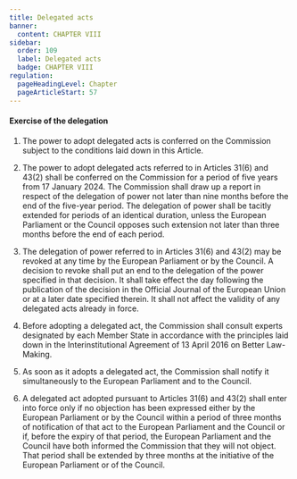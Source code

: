 ```yaml
---
title: Delegated acts
banner:
  content: CHAPTER VIII
sidebar:
  order: 109
  label: Delegated acts
  badge: CHAPTER VIII
regulation:
  pageHeadingLevel: Chapter
  pageArticleStart: 57
---
```


<Article number="57" />

#### Exercise of the delegation

1. The power to adopt delegated acts is conferred on the Commission subject to the conditions laid down in this Article. 

2. The power to adopt delegated acts referred to in Articles 31(6) and 43(2) shall be conferred on the Commission for a  period of five years from 17 January 2024\. The Commission shall draw up a report in respect of the delegation of power  not later than nine months before the end of the five-year period. The delegation of power shall be tacitly extended for  periods of an identical duration, unless the European Parliament or the Council opposes such extension not later than  three months before the end of each period. 

3. The delegation of power referred to in Articles 31(6) and 43(2) may be revoked at any time by the European  Parliament or by the Council. A decision to revoke shall put an end to the delegation of the power specified in that  decision. It shall take effect the day following the publication of the decision in the Official Journal of the European Union or  at a later date specified therein. It shall not affect the validity of any delegated acts already in force. 

4. Before adopting a delegated act, the Commission shall consult experts designated by each Member State in accordance  with the principles laid down in the Interinstitutional Agreement of 13 April 2016 on Better Law-Making. 

5. As soon as it adopts a delegated act, the Commission shall notify it simultaneously to the European Parliament and to  the Council. 


6. A delegated act adopted pursuant to Articles 31(6) and 43(2) shall enter into force only if no objection has been  expressed either by the European Parliament or by the Council within a period of three months of notification of that act  to the European Parliament and the Council or if, before the expiry of that period, the European Parliament and the  Council have both informed the Commission that they will not object. That period shall be extended by three months at  the initiative of the European Parliament or of the Council. 

